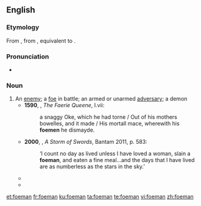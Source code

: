 ==English==

===Etymology===
From {{etyl|enm|en}} {{m|enm|foman||an enemy, devil, demon}}, from {{etyl|ang|en}} {{m|ang|fāhman||enemy}}, equivalent to {{compound|foe|man|lang=en}}.

===Pronunciation===
* {{a|UK}} {{IPA|/ˈfəʊmən/|lang=en}}

===Noun===
{{en-noun|foemen}}

# An [[enemy]]; a [[foe]] in battle; an armed or unarmed [[adversary]]; a demon
#* '''1590''', {{w|Edmund Spenser}}, ''The Faerie Queene'', I.vii:
#*: a snaggy Oke, which he had torne / Out of his mothers bowelles, and it made / His mortall mace, wherewith his '''foemen''' he dismayde.
#* '''2000''', {{w|George RR Martin}}, ''A Storm of Swords'', Bantam 2011, p. 583:
#*: ‘I count no day as lived unless I have loved a woman, slain a '''foeman''', and eaten a fine meal...and the days that I have lived are as numberless as the stars in the sky.’
#* {{quote-book
|year=2005
|year_published=
|edition=
|editor=
|author={{w|Steven Pressfield}}
|title=Gates of Fire: An Epic Novel of the Battle of Thermopylae
|chapter=
|url=http://books.google.com/books?id=vcxlHkUGf_wC&dq=gates+of+fire&hl=en&sa=X&ei=RDc1T_CUDoOJgwfE-ZjoBQ&redir_esc=y
|genre=Historical Fiction
|publisher=Random House
|isbn=9780553383683
|page=
|passage=Who were these '''foemen''', who had taken with them to the house of the dead ten, or as some reports said, as many as twenty for every one of their own fallen?
}}
#* {{quote-web
|date=2009-08-14
 
|first=
|last=
|author=Mark Dery
|authorlink=w|Mark Dery
|title=Smart Bombs: Mark Dery, Steven Pinker on the Nature-Nurture Wars and the Politics of IQ
|site=BoingBoing
|url=http://boingboing.net/2009/08/14/smart-bombs-mark-der.html
|archiveorg=
|accessdate=2012-02-10
|passage=Exhaustively knowledgeable about the science of cognition, and a '''foeman''' who gives as good as he gets (if not better) in the nature-versus-nurture culture wars, Pinker seemed the perfect foil for some of my ideas about the IQ test.
}}

[[et:foeman]]
[[fr:foeman]]
[[ku:foeman]]
[[ta:foeman]]
[[te:foeman]]
[[vi:foeman]]
[[zh:foeman]]